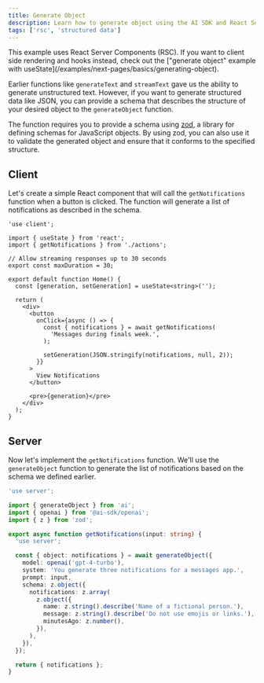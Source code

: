 ```yaml
---
title: Generate Object
description: Learn how to generate object using the AI SDK and React Server Components.
tags: ['rsc', 'structured data']
---
```


<Note>
  This example uses React Server Components (RSC). If you want to client side
  rendering and hooks instead, check out the ["generate object" example with
  useState](/examples/next-pages/basics/generating-object).
</Note>

Earlier functions like `generateText` and `streamText` gave us the ability to generate unstructured text. However, if you want to generate structured data like JSON, you can provide a schema that describes the structure of your desired object to the `generateObject` function.

The function requires you to provide a schema using [zod](https://zod.dev), a library for defining schemas for JavaScript objects. By using zod, you can also use it to validate the generated object and ensure that it conforms to the specified structure.

<Browser>
  <ObjectGeneration
    object={{
      notifications: [
        {
          name: 'Jamie Roberts',
          message: "Hey! How's the study grind going? Need a coffee boost?",
          minutesAgo: 15,
        },
        {
          name: 'Prof. Morgan',
          message:
            'Reminder: Your term paper is due promptly at 8 AM tomorrow. Please ensure it meets the submission guidelines outlined.',
          minutesAgo: 46,
        },
        {
          name: 'Alex Chen',
          message:
            "Dude, urgent! Borrow your notes for tomorrow's exam? I swear mine got eaten by my dog!",
          minutesAgo: 30,
        },
      ],
    }}
  />
</Browser>

## Client

Let's create a simple React component that will call the `getNotifications` function when a button is clicked. The function will generate a list of notifications as described in the schema.

```tsx filename='app/page.tsx'
'use client';

import { useState } from 'react';
import { getNotifications } from './actions';

// Allow streaming responses up to 30 seconds
export const maxDuration = 30;

export default function Home() {
  const [generation, setGeneration] = useState<string>('');

  return (
    <div>
      <button
        onClick={async () => {
          const { notifications } = await getNotifications(
            'Messages during finals week.',
          );

          setGeneration(JSON.stringify(notifications, null, 2));
        }}
      >
        View Notifications
      </button>

      <pre>{generation}</pre>
    </div>
  );
}
```

## Server

Now let's implement the `getNotifications` function. We'll use the `generateObject` function to generate the list of notifications based on the schema we defined earlier.

```typescript filename='app/actions.ts'
'use server';

import { generateObject } from 'ai';
import { openai } from '@ai-sdk/openai';
import { z } from 'zod';

export async function getNotifications(input: string) {
  'use server';

  const { object: notifications } = await generateObject({
    model: openai('gpt-4-turbo'),
    system: 'You generate three notifications for a messages app.',
    prompt: input,
    schema: z.object({
      notifications: z.array(
        z.object({
          name: z.string().describe('Name of a fictional person.'),
          message: z.string().describe('Do not use emojis or links.'),
          minutesAgo: z.number(),
        }),
      ),
    }),
  });

  return { notifications };
}
```
